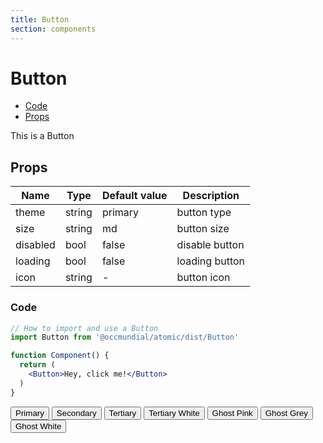 ```yaml
---
title: Button
section: components
---
```


# Button

- [Code](#Code)
- [Props](#Props)

This is a Button

## Props

| Name         | Type          | Default value  | Description      |
|--------------|---------------|----------------|------------------|
| theme        | string        | primary        | button type      |
| size         | string        | md             | button size      |
| disabled     | bool          | false          | disable button   |
| loading      | bool          | false          | loading button   |
| icon         | string        | -              | button icon      |

### Code
```jsx
// How to import and use a Button
import Button from '@occmundial/atomic/dist/Button'

function Component() {
  return (
    <Button>Hey, click me!</Button>
  )
}
```

<Demo title="Button themes" background={colors.grey400}>
  <Flexbox display="flex" justifyContent="center" alignItems="center" wrap="wrap">
    <Button style={{margin: spacing.tiny}}>Primary</Button>
    <Button theme="secondary" style={{margin: spacing.tiny}}>Secondary</Button>
    <Button theme="tertiary" style={{margin: spacing.tiny}}>Tertiary</Button>
    <Button theme="tertiaryWhite" style={{margin: spacing.tiny}}>Tertiary White</Button>
    <Button theme="ghostPink" style={{margin: spacing.tiny}}>Ghost Pink</Button>
    <Button theme="ghostGrey" style={{margin: spacing.tiny}}>Ghost Grey</Button>
    <Button theme="ghostWhite" style={{margin: spacing.tiny}}>Ghost White</Button>
  </Flexbox>
</Demo>